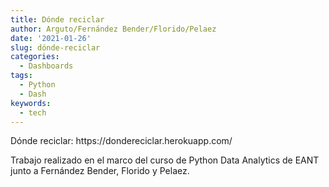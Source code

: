```yaml
---
title: Dónde reciclar
author: Arguto/Fernández Bender/Florido/Pelaez
date: '2021-01-26'
slug: dónde-reciclar
categories:
  - Dashboards
tags:
  - Python
  - Dash
keywords:
  - tech
---
```


<!--more-->

Dónde reciclar: https://dondereciclar.herokuapp.com/

Trabajo realizado en el marco del curso de Python Data Analytics de EANT junto a Fernández Bender, Florido y Pelaez.
